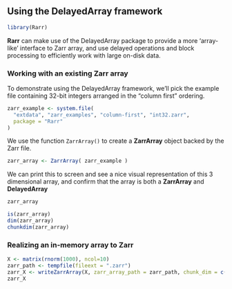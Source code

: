 
## Using the **DelayedArray** framework

```r
library(Rarr)
```

**Rarr** can make use of the DelayedArray package to provide a more 'array-like' 
interface to Zarr array, and use delayed operations and block processing to 
efficiently work with large on-disk data.

### Working with an existing Zarr array

To demonstrate using the DelayedArray framework, we'll pick the example file containing
32-bit integers arranged in the "column first" ordering.

```r
zarr_example <- system.file(
  "extdata", "zarr_examples", "column-first", "int32.zarr",
  package = "Rarr"
)
```

We use the function `ZarrArray()` to create a **ZarrArray** object backed by the Zarr file.

```r
zarr_array <- ZarrArray( zarr_example )
```

We can print this to screen and see a nice visual representation of this 3 dimensional array, 
and confirm that the array is both a **ZarrArray** and **DelayedArray**

```r
zarr_array
```

```r
is(zarr_array)
dim(zarr_array)
chunkdim(zarr_array)
```

### Realizing an in-memory array to Zarr

```r
X <- matrix(rnorm(1000), ncol=10)
zarr_path <- tempfile(fileext = ".zarr")
zarr_X <- writeZarrArray(X, zarr_array_path = zarr_path, chunk_dim = c(10,10))
zarr_X
```